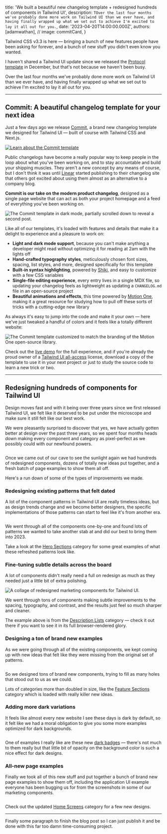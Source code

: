 
  title: 'We built a beautiful new changelog template + redesigned hundreds of components in Tailwind UI',
  description: `TOver the last four months we've probably done more work on Tailwind UI than we ever have, and having finally wrapped up what we set out to achieve I'm excited to lay it all out for you.`,
  date: '2023-04-20T14:00:00.000Z',
  authors: [adamwathan],
  // image: commitCard,
}

<!--excerpt-->

Tailwind CSS v3.3 is here — bringing a bunch of new features people have been asking for forever, and a bunch of new stuff you didn't even know you wanted.

<!--/excerpt-->

I haven't shared a Tailwind UI update since we released the [Protocol template](https://tailwindui.com/templates/protocol) in December, but that's not because we haven't been busy.

Over the last four months we've probably done more work on Tailwind UI than we ever have, and having finally wrapped up what we set out to achieve I'm excited to lay it all out for you.


---

## Commit: A beautiful changelog template for your next idea

Just a few days ago we release [Commit](https://tailwindui.com/templates/commit), a brand new changelog template we designed for Tailwind UI — built of course with Tailwind CSS and Next.js.

<div className="my-8">
  <a href="https://tailwindui.com/templates/commit">
    <img src={commitTemplate.src} alt="Learn about the Commit template"/>
  </a>
</div>

Public changelogs have become a really popular way to keep people in the loop about what you've been working on, and to stay accountable and build your shipping muscles. They aren't a new concept by any means of course, but I don't think it was until [Linear](https://linear.app/changelog) started publishing to their changelog site that others got excited about using them almost as an alternative to a company blog.

**Commit is our take on the modern product changelog**, designed as a single page website that can act as both your project homepage and a feed of everything you've been working on.

<div className="my-8">
  <img src={commitTemplateDarkMode.src} alt="The Commit template in dark mode, partially scrolled down to reveal a second post."/>
</div>

Like all of our templates, it's loaded with features and details that make it a delight to experience and a pleasure to work on:

- **Light and dark mode support**, because you can't make anything a developer might read without optimizing it for reading at 2am with the lights off
- **Hand-crafted typography styles**, meticulously chosen font sizes, spacing, list styles, and more, designed specifically for this template
- **Built-in syntax highlighting**, powered by [Shiki](https://github.com/shikijs/shiki), and easy to customize with a few CSS variables
- **Single-file editing experience**, every entry lives in a single MDX file, so updating your changelog feels as lightweight as updating a `CHANGELOG.md` file in an open-source project
- **Beautiful animations and effects**, this time powered by [Motion One](https://motion.dev/), making it a great resource for studying how to pull off these sorts of tricks with a cutting-edge new library

As always it's easy to jump into the code and make it your own — here we've just tweaked a handful of colors and it feels like a totally different website:

<div className="my-8">
  <img src={commitTemplateForMotionOne.src} alt="The Commit template customized to match the branding of the Motion One open-source library."/>
</div>

Check out the [live demo](https://commit.tailwindui.com) for the full experience, and if you're already the proud owner of a [Tailwind UI all-access](https://tailwindui.com/all-access) license, download a copy of the template to use it in your next project or just to study the source code to learn a new trick or two.

---

## Redesigning hundreds of components for Tailwind UI

Design moves fast and with it being over three years since we first released Tailwind UI, we felt like it deserved to be put under the microscope and make sure it still felt like our best work.

We were pleasantly surprised to discover that yes, we have actually gotten better at design over the past three years, so we spent four months heads down making every component and category as pixel-perfect as we possibly could with our newfound powers.

<div className="my-8">
  <img src={tailwindUiRefresh.src} alt=""/>
</div>

Once we came out of our cave to see the sunlight again we had hundreds of redesigned components, dozens of totally new ideas put together, and a fresh batch of page examples to show them all off.

Here's a run down of some of the types of improvements we made.

### Redesigning existing patterns that felt dated

A lot of the component patterns in Tailwind UI are really timeless ideas, but as design trends change and we become better designers, the specific implementations of those patterns can start to feel like it's from another era.

<div className="my-8">
  <img src={tailwindUiRedesignedComponents.src} alt=""/>
</div>

We went through all of the components one-by-one and found lots of patterns we wanted to take another stab at and did our best to bring them into 2023.

Take a look at the [Hero Sections](https://tailwindui.com/components/marketing/sections/heroes) category for some great examples of what these refreshed patterns look like.

### Fine-tuning subtle details across the board

A lot of components didn't really need a full on redesign as much as they needed just a little bit of extra polishing.

<div className="my-8">
  <img src={tailwindUiSubtleImprovements.src} alt="A collage of redesigned marketing components for Tailwind UI."/>
</div>

We went through tons of components making subtle improvements to the spacing, typography, and contrast, and the results just feel so much sharper and cleaner.

The example above is from the [Description Lists](https://tailwindui.com/components/application-ui/data-display/description-lists) category — check it out there if you want to see it in its full browser-rendered glory.

### Designing a ton of brand new examples

As we were going through all of the existing components, we kept coming up with new ideas that felt like they were missing from the original set of patterns.

<div className="my-8">
  <img src={tailwindUiNewComponents.src} alt=""/>
</div>

So we designed tons of brand new components, trying to fill as many holes that stood out to us as we could.

Lots of categories more than doubled in size, like the [Feature Sections](https://tailwindui.com/components/marketing/sections/feature-sections) category which is loaded with really killer new ideas.

### Adding more dark variations

It feels like almost every new website I see these days is dark by default, so it felt like we had a moral obligation to give you some more examples optimized for dark backgrounds.

<div className="my-8">
  <img src={tailwindUiDarkComponents.src} alt=""/>
</div>

One of examples I really like are these new [dark badges](https://tailwindui.com/components/application-ui/elements/badges#component-1a0b76697fe2397f5a2be799049ccd02) — there's not much to them really but that little bit of opacity on the background color is such a nice effect for dark designs.

### All-new page examples

Finally we took all of this new stuff and put together a bunch of brand new page examples to show them off, including the application UI example everyone has been bugging us for from the screenshots in some of our marketing components.

<div className="my-8">
  <img src={tailwindUiNewPageExamples.src} alt=""/>
</div>

Check out the updated [Home Screens](https://tailwindui.com/components/application-ui/page-examples/home-screens) category for a few new designs.

---

Finally some paragraph to finish the blog post so I can just publish it and be done with this far too damn time-consuming project.